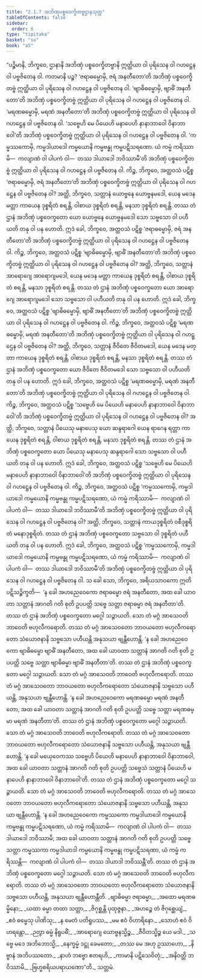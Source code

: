 ```yaml
---
title: "2.1.7 အဘိဏှပစ္စဝေက္ခိတဗ္ဗဌာနသုတ္တ"
tableOfContents: false
sidebar:
  order: 8
type: "tipitaka"
basket: "su"
book: "a5"
---
```



<DynamicBreadcrumb />

<Division number="57" book="a5">

<Paragraph number="359" book="a5">
“ပဉ္စိမာနိ, ဘိက္ခဝေ, ဌာနာနိ အဘိဏှံ ပစ္စဝေက္ခိတဗ္ဗာနိ ဣတ္ထိယာ ဝါ ပုရိသေန ဝါ ဂဟဋ္ဌေန ဝါ ပဗ္ဗဇိတေန ဝါ. ကတမာနိ ပဉ္စ? ‘ဇရာဓမ္မောမှိ, ဇရံ အနတီတော’တိ အဘိဏှံ ပစ္စဝေက္ခိတဗ္ဗံ ဣတ္ထိယာ ဝါ ပုရိသေန ဝါ ဂဟဋ္ဌေန ဝါ ပဗ္ဗဇိတေန ဝါ. ‘ဗျာဓိဓမ္မောမှိ, ဗျာဓိံ အနတီတော’တိ အဘိဏှံ ပစ္စဝေက္ခိတဗ္ဗံ ဣတ္ထိယာ ဝါ ပုရိသေန ဝါ ဂဟဋ္ဌေန ဝါ ပဗ္ဗဇိတေန ဝါ. ‘မရဏဓမ္မောမှိ, မရဏံ အနတီတော’တိ အဘိဏှံ ပစ္စဝေက္ခိတဗ္ဗံ ဣတ္ထိယာ ဝါ ပုရိသေန ဝါ ဂဟဋ္ဌေန ဝါ ပဗ္ဗဇိတေန ဝါ. ‘သဗ္ဗေဟိ မေ ပိယေဟိ မနာပေဟိ နာနာဘာဝေါ ဝိနာဘာဝေါ’တိ အဘိဏှံ ပစ္စဝေက္ခိတဗ္ဗံ ဣတ္ထိယာ ဝါ ပုရိသေန ဝါ ဂဟဋ္ဌေန ဝါ ပဗ္ဗဇိတေန ဝါ. ‘ကမ္မဿကောမှိ, ကမ္မဒါယာဒေါ ကမ္မယောနိ ကမ္မဗန္ဓု ကမ္မပဋိသရဏော. ယံ ကမ္မံ ကရိဿာမိ—  ကလျာဏံ ဝါ ပါပကံ ဝါ—  တဿ ဒါယာဒေါ ဘဝိဿာမီ’တိ အဘိဏှံ ပစ္စဝေက္ခိတဗ္ဗံ ဣတ္ထိယာ ဝါ ပုရိသေန ဝါ ဂဟဋ္ဌေန ဝါ ပဗ္ဗဇိတေန ဝါ.
</Paragraph>

<Paragraph number="360" book="a5">
ကိဉ္စ, ဘိက္ခဝေ, အတ္ထဝသံ ပဋိစ္စ ‘ဇရာဓမ္မောမှိ, ဇရံ အနတီတော’တိ အဘိဏှံ ပစ္စဝေက္ခိတဗ္ဗံ ဣတ္ထိယာ ဝါ ပုရိသေန ဝါ ဂဟဋ္ဌေန ဝါ ပဗ္ဗဇိတေန ဝါ? အတ္ထိ, ဘိက္ခဝေ, သတ္တာနံ ယောဗ္ဗနေ ယောဗ္ဗနမဒေါ, ယေန မဒေန မတ္တာ ကာယေန ဒုစ္စရိတံ စရန္တိ, ဝါစာယ ဒုစ္စရိတံ စရန္တိ, မနသာ ဒုစ္စရိတံ စရန္တိ. တဿ တံ ဌာနံ အဘိဏှံ ပစ္စဝေက္ခတော ယော ယောဗ္ဗနေ ယောဗ္ဗနမဒေါ သော သဗ္ဗသော ဝါ ပဟီယတိ တနု ဝါ ပန ဟောတိ. ဣဒံ ခေါ, ဘိက္ခဝေ, အတ္ထဝသံ ပဋိစ္စ ‘ဇရာဓမ္မောမှိ, ဇရံ အနတီတော’တိ အဘိဏှံ ပစ္စဝေက္ခိတဗ္ဗံ ဣတ္ထိယာ ဝါ ပုရိသေန ဝါ ဂဟဋ္ဌေန ဝါ ပဗ္ဗဇိတေန ဝါ.
</Paragraph>

<Paragraph number="361" book="a5">
ကိဉ္စ, ဘိက္ခဝေ, အတ္ထဝသံ ပဋိစ္စ ‘ဗျာဓိဓမ္မောမှိ, ဗျာဓိံ အနတီတော’တိ အဘိဏှံ ပစ္စဝေက္ခိတဗ္ဗံ ဣတ္ထိယာ ဝါ ပုရိသေန ဝါ ဂဟဋ္ဌေန ဝါ ပဗ္ဗဇိတေန ဝါ? အတ္ထိ, ဘိက္ခဝေ, သတ္တာနံ အာရောဂျေ အာရောဂျမဒေါ, ယေန မဒေန မတ္တာ ကာယေန ဒုစ္စရိတံ စရန္တိ, ဝါစာယ ဒုစ္စရိတံ စရန္တိ, မနသာ ဒုစ္စရိတံ စရန္တိ. တဿ တံ ဌာနံ အဘိဏှံ ပစ္စဝေက္ခတော ယော အာရောဂျေ အာရောဂျမဒေါ သော သဗ္ဗသော ဝါ ပဟီယတိ တနု ဝါ ပန ဟောတိ. ဣဒံ ခေါ, ဘိက္ခဝေ, အတ္ထဝသံ ပဋိစ္စ ‘ဗျာဓိဓမ္မောမှိ, ဗျာဓိံ အနတီတော’တိ အဘိဏှံ ပစ္စဝေက္ခိတဗ္ဗံ ဣတ္ထိယာ ဝါ ပုရိသေန ဝါ ဂဟဋ္ဌေန ဝါ ပဗ္ဗဇိတေန ဝါ.
</Paragraph>

<Paragraph number="362" book="a5">
ကိဉ္စ, ဘိက္ခဝေ, အတ္ထဝသံ ပဋိစ္စ ‘မရဏဓမ္မောမှိ, မရဏံ အနတီတော’တိ အဘိဏှံ ပစ္စဝေက္ခိတဗ္ဗံ ဣတ္ထိယာ ဝါ ပုရိသေန ဝါ ဂဟဋ္ဌေန ဝါ ပဗ္ဗဇိတေန ဝါ? အတ္ထိ, ဘိက္ခဝေ, သတ္တာနံ ဇီဝိတေ ဇီဝိတမဒေါ, ယေန မဒေန မတ္တာ ကာယေန ဒုစ္စရိတံ စရန္တိ, ဝါစာယ ဒုစ္စရိတံ စရန္တိ, မနသာ ဒုစ္စရိတံ စရန္တိ. တဿ တံ ဌာနံ အဘိဏှံ ပစ္စဝေက္ခတော ယော ဇီဝိတေ ဇီဝိတမဒေါ သော သဗ္ဗသော ဝါ ပဟီယတိ တနု ဝါ ပန ဟောတိ. ဣဒံ ခေါ, ဘိက္ခဝေ, အတ္ထဝသံ ပဋိစ္စ ‘မရဏဓမ္မောမှိ, မရဏံ အနတီတော’တိ အဘိဏှံ ပစ္စဝေက္ခိတဗ္ဗံ ဣတ္ထိယာ ဝါ ပုရိသေန ဝါ ဂဟဋ္ဌေန ဝါ ပဗ္ဗဇိတေန ဝါ.
</Paragraph>

<Paragraph number="363" book="a5">
ကိဉ္စ, ဘိက္ခဝေ, အတ္ထဝသံ ပဋိစ္စ ‘သဗ္ဗေဟိ မေ ပိယေဟိ မနာပေဟိ နာနာဘာဝေါ ဝိနာဘာဝေါ’တိ အဘိဏှံ ပစ္စဝေက္ခိတဗ္ဗံ ဣတ္ထိယာ ဝါ ပုရိသေန ဝါ ဂဟဋ္ဌေန ဝါ ပဗ္ဗဇိတေန ဝါ? အတ္ထိ, ဘိက္ခဝေ, သတ္တာနံ ပိယေသု မနာပေသု ယော ဆန္ဒရာဂေါ ယေန ရာဂေန ရတ္တာ ကာယေန ဒုစ္စရိတံ စရန္တိ, ဝါစာယ ဒုစ္စရိတံ စရန္တိ, မနသာ ဒုစ္စရိတံ စရန္တိ. တဿ တံ ဌာနံ အဘိဏှံ ပစ္စဝေက္ခတော ယော ပိယေသု မနာပေသု ဆန္ဒရာဂေါ သော သဗ္ဗသော ဝါ ပဟီယတိ တနု ဝါ ပန ဟောတိ. ဣဒံ ခေါ, ဘိက္ခဝေ, အတ္ထဝသံ ပဋိစ္စ ‘သဗ္ဗေဟိ မေ ပိယေဟိ မနာပေဟိ နာနာဘာဝေါ ဝိနာဘာဝေါ’တိ အဘိဏှံ ပစ္စဝေက္ခိတဗ္ဗံ ဣတ္ထိယာ ဝါ ပုရိသေန ဝါ ဂဟဋ္ဌေန ဝါ ပဗ္ဗဇိတေန ဝါ.
</Paragraph>

<Paragraph number="364" book="a5">
ကိဉ္စ, ဘိက္ခဝေ, အတ္ထဝသံ ပဋိစ္စ ‘ကမ္မဿကောမှိ, ကမ္မဒါယာဒေါ ကမ္မယောနိ ကမ္မဗန္ဓု ကမ္မပဋိသရဏော, ယံ ကမ္မံ ကရိဿာမိ—  ကလျာဏံ ဝါ ပါပကံ ဝါ—  တဿ ဒါယာဒေါ ဘဝိဿာမီ’တိ အဘိဏှံ ပစ္စဝေက္ခိတဗ္ဗံ ဣတ္ထိယာ ဝါ ပုရိသေန ဝါ ဂဟဋ္ဌေန ဝါ ပဗ္ဗဇိတေန ဝါ? အတ္ထိ, ဘိက္ခဝေ, သတ္တာနံ ကာယဒုစ္စရိတံ ဝစီဒုစ္စရိတံ မနောဒုစ္စရိတံ. တဿ တံ ဌာနံ အဘိဏှံ ပစ္စဝေက္ခတော သဗ္ဗသော ဝါ ဒုစ္စရိတံ ပဟီယတိ တနု ဝါ ပန ဟောတိ. ဣဒံ ခေါ, ဘိက္ခဝေ, အတ္ထဝသံ ပဋိစ္စ ‘ကမ္မဿကောမှိ, ကမ္မဒါယာဒေါ ကမ္မယောနိ ကမ္မဗန္ဓု ကမ္မပဋိသရဏော, ယံ ကမ္မံ ကရိဿာမိ—  ကလျာဏံ ဝါ ပါပကံ ဝါ—  တဿ ဒါယာဒေါ ဘဝိဿာမီ’တိ အဘိဏှံ ပစ္စဝေက္ခိတဗ္ဗံ ဣတ္ထိယာ ဝါ ပုရိသေန ဝါ ဂဟဋ္ဌေန ဝါ ပဗ္ဗဇိတေန ဝါ.
</Paragraph>

<Paragraph number="365" book="a5">
သ ခေါ သော, ဘိက္ခဝေ, အရိယသာဝကော ဣတိ ပဋိသဉ္စိက္ခတိ—  ‘န ခေါ အဟညေဝေကော ဇရာဓမ္မော ဇရံ အနတီတော, အထ ခေါ ယာဝတာ သတ္တာနံ အာဂတိ ဂတိ စုတိ ဥပပတ္တိ သဗ္ဗေ သတ္တာ ဇရာဓမ္မာ ဇရံ အနတီတာ’တိ. တဿ တံ ဌာနံ အဘိဏှံ ပစ္စဝေက္ခတော မဂ္ဂေါ သဉ္ဇာယတိ. သော တံ မဂ္ဂံ အာသေဝတိ ဘာဝေတိ ဗဟုလီကရောတိ. တဿ တံ မဂ္ဂံ အာသေဝတော ဘာဝယတော ဗဟုလီကရောတော သံယောဇနာနိ သဗ္ဗသော ပဟီယန္တိ အနုသယာ ဗျန္တီဟောန္တိ.
</Paragraph>

<Paragraph number="366" book="a5">
‘န ခေါ အဟညေဝေကော ဗျာဓိဓမ္မော ဗျာဓိံ အနတီတော, အထ ခေါ ယာဝတာ သတ္တာနံ အာဂတိ ဂတိ စုတိ ဥပပတ္တိ သဗ္ဗေ သတ္တာ ဗျာဓိဓမ္မာ ဗျာဓိံ အနတီတာ’တိ. တဿ တံ ဌာနံ အဘိဏှံ ပစ္စဝေက္ခတော မဂ္ဂေါ သဉ္ဇာယတိ. သော တံ မဂ္ဂံ အာသေဝတိ ဘာဝေတိ ဗဟုလီကရောတိ. တဿ တံ မဂ္ဂံ အာသေဝတော ဘာဝယတော ဗဟုလီကရောတော သံယောဇနာနိ သဗ္ဗသော ပဟီယန္တိ, အနုသယာ ဗျန္တီဟောန္တိ.
</Paragraph>

<Paragraph number="367" book="a5">
‘န ခေါ အဟညေဝေကော မရဏဓမ္မော မရဏံ အနတီတော, အထ ခေါ ယာဝတာ သတ္တာနံ အာဂတိ ဂတိ စုတိ ဥပပတ္တိ သဗ္ဗေ သတ္တာ မရဏဓမ္မာ မရဏံ အနတီတာ’တိ. တဿ တံ ဌာနံ အဘိဏှံ ပစ္စဝေက္ခတော မဂ္ဂေါ သဉ္ဇာယတိ. သော တံ မဂ္ဂံ အာသေဝတိ ဘာဝေတိ ဗဟုလီကရောတိ. တဿ တံ မဂ္ဂံ အာသေဝတော ဘာဝယတော ဗဟုလီကရောတော သံယောဇနာနိ သဗ္ဗသော ပဟီယန္တိ, အနုသယာ ဗျန္တီဟောန္တိ.
</Paragraph>

<Paragraph number="368" book="a5">
‘န ခေါ မယှေဝေကဿ သဗ္ဗေဟိ ပိယေဟိ မနာပေဟိ နာနာဘာဝေါ ဝိနာဘာဝေါ, အထ ခေါ ယာဝတာ သတ္တာနံ အာဂတိ ဂတိ စုတိ ဥပပတ္တိ သဗ္ဗေသံ သတ္တာနံ ပိယေဟိ မနာပေဟိ နာနာဘာဝေါ ဝိနာဘာဝေါ’တိ. တဿ တံ ဌာနံ အဘိဏှံ ပစ္စဝေက္ခတော မဂ္ဂေါ သဉ္ဇာယတိ. သော တံ မဂ္ဂံ အာသေဝတိ ဘာဝေတိ ဗဟုလီကရောတိ. တဿ တံ မဂ္ဂံ အာသေဝတော ဘာဝယတော ဗဟုလီကရောတော သံယောဇနာနိ သဗ္ဗသော ပဟီယန္တိ, အနုသယာ ဗျန္တီဟောန္တိ.
</Paragraph>

<Paragraph number="369" book="a5">
‘န ခေါ အဟညေဝေကော ကမ္မဿကော ကမ္မဒါယာဒေါ ကမ္မယောနိ ကမ္မဗန္ဓု ကမ္မပဋိသရဏော, ယံ ကမ္မံ ကရိဿာမိ—  ကလျာဏံ ဝါ ပါပကံ ဝါ—  တဿ ဒါယာဒေါ ဘဝိဿာမိ; အထ ခေါ ယာဝတာ သတ္တာနံ အာဂတိ ဂတိ စုတိ ဥပပတ္တိ သဗ္ဗေ သတ္တာ ကမ္မဿကာ ကမ္မဒါယာဒါ ကမ္မယောနိ ကမ္မဗန္ဓု ကမ္မပဋိသရဏာ, ယံ ကမ္မံ ကရိဿန္တိ—  ကလျာဏံ ဝါ ပါပကံ ဝါ—  တဿ ဒါယာဒါ ဘဝိဿန္တီ’တိ. တဿ တံ ဌာနံ အဘိဏှံ ပစ္စဝေက္ခတော မဂ္ဂေါ သဉ္ဇာယတိ. သော တံ မဂ္ဂံ အာသေဝတိ ဘာဝေတိ ဗဟုလီကရောတိ. တဿ တံ မဂ္ဂံ အာသေဝတော ဘာဝယတော ဗဟုလီကရောတော သံယောဇနာနိ သဗ္ဗသော ပဟီယန္တိ, အနုသယာ ဗျန္တီဟောန္တီတိ.
</Paragraph>

<Paragraph number="370" type="verses" book="a5">
_ဗျာဓိဓမ္မာ ဇရာဓမ္မာ,_  
_အထော မရဏဓမ္မိနော;_  
_ယထာ ဓမ္မာ တထာ သတ္တာ,_  
_ဇိဂုစ္ဆန္တိ ပုထုဇ္ဇနာ._  

</Paragraph>

<Paragraph number="371" type="verses" book="a5">
_အဟဉ္စေ တံ ဇိဂုစ္ဆေယျံ,_  
_ဧဝံ ဓမ္မေသု ပါဏိသု;_  
_န မေတံ ပတိရူပဿ,_  
_မမ ဧဝံ ဝိဟာရိနော._  

</Paragraph>

<Paragraph number="372" type="verses" book="a5">
_သောဟံ ဧဝံ ဝိဟရန္တော,_  
_ဉတွာ ဓမ္မံ နိရူပဓိံ;_  
_အာရောဂျေ ယောဗ္ဗနသ္မိဉ္စ,_  
_ဇီဝိတသ္မိဉ္စ ယေ မဒါ._  

</Paragraph>

<Paragraph number="373" type="verses" book="a5">
_သဗ္ဗေ မဒေ အဘိဘောသ္မိ,_  
_နေက္ခမ္မံ ဒဋ္ဌု ခေမတော;_  
_တဿ မေ အဟု ဥဿာဟော,_  
_နိဗ္ဗာနံ အဘိပဿတော._  

</Paragraph>

<Paragraph number="374" type="verses" book="a5">
_နာဟံ ဘဗ္ဗော ဧတရဟိ,_  
_ကာမာနိ ပဋိသေဝိတုံ;_  
_အနိဝတ္တိ ဘဝိဿာမိ,_  
_ဗြဟ္မစရိယပရာယဏော”တိ._  


</Paragraph>
</Division>

<Paragraph number="375" type="center" book="a5">
သတ္တမံ.
</Paragraph>
